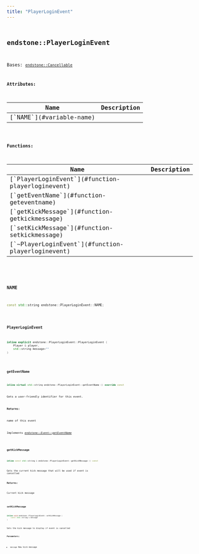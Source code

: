 ```yaml
---
title: "PlayerLoginEvent"
---
```


## <code className="doc-symbol doc-symbol-class"/> endstone::PlayerLoginEvent

Bases: [`endstone::Cancellable`](classendstone_1_1_cancellable.md)









**Attributes:**

<table>
<thead>
   <tr>
      <th>Name</th>
      <th>Description</th>
   </tr>
</thead>
<tbody>
<tr key="classendstone_1_1_player_login_event_1aaea7a39a26c68c5436ee3f050d6be2e6">
    <td>[`NAME`](#variable-name)</td>
    <td></td>
</tr>
</tbody>
</table>






**Functions:**

<table>
<thead>
   <tr>
      <th>Name</th>
      <th>Description</th>
   </tr>
</thead>
<tbody>
<tr key="classendstone_1_1_player_login_event_1a409d08c3d2fde7d1814d0b7d63700fe6">
    <td>[`PlayerLoginEvent`](#function-playerloginevent)</td>
    <td></td>
</tr>
<tr key="classendstone_1_1_player_login_event_1a9593905e32bd292c3782ccc93190f92b">
    <td>[`getEventName`](#function-geteventname)</td>
    <td></td>
</tr>
<tr key="classendstone_1_1_player_login_event_1a25b7ba1f99219f7b07dc41a2aa36b840">
    <td>[`getKickMessage`](#function-getkickmessage)</td>
    <td></td>
</tr>
<tr key="classendstone_1_1_player_login_event_1a8f5b97ba68ebdaf921e4d9a9e6f8219e">
    <td>[`setKickMessage`](#function-setkickmessage)</td>
    <td></td>
</tr>
<tr key="classendstone_1_1_player_login_event_1aef505c2ab738b4126b68f20611f118dc">
    <td>[`~PlayerLoginEvent`](#function-playerloginevent)</td>
    <td></td>
</tr>
</tbody>
</table>

### <code className="doc-symbol doc-symbol-variable"/> NAME

```cpp
const std::string endstone::PlayerLoginEvent::NAME;
```


### <code className="doc-symbol doc-symbol-function"/> PlayerLoginEvent

```cpp
inline explicit endstone::PlayerLoginEvent::PlayerLoginEvent (
    Player & player,
    std::string message=""
) 
```


### <code className="doc-symbol doc-symbol-function"/> getEventName

```cpp
inline virtual std::string endstone::PlayerLoginEvent::getEventName () override const
```


Gets a user-friendly identifier for this event.




**Returns:**

name of this event 





        
Implements [*endstone::Event::getEventName*](classendstone_1_1_event.md#function-geteventname)

### <code className="doc-symbol doc-symbol-function"/> getKickMessage

```cpp
inline const std::string & endstone::PlayerLoginEvent::getKickMessage () const
```


Gets the current kick message that will be used if event is cancelled




**Returns:**

Current kick message 





        
### <code className="doc-symbol doc-symbol-function"/> setKickMessage

```cpp
inline void endstone::PlayerLoginEvent::setKickMessage (
    const std::string & message
) 
```


Sets the kick message to display if event is cancelled




**Parameters:**


* `message` New kick message 




        